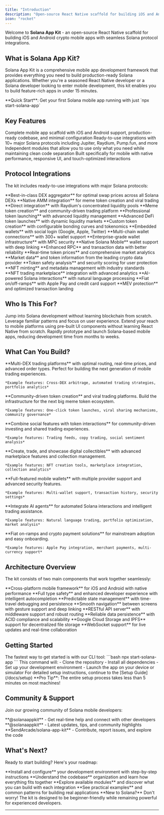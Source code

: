 ```yaml
---
title: "Introduction"
description: "Open-source React Native scaffold for building iOS and Android crypto mobile apps with seamless Solana protocol integrations"
icon: "rocket"
---
```


Welcome to **Solana App Kit** - an open-source React Native scaffold for building iOS and Android crypto mobile apps with seamless Solana protocol integrations.

## What is Solana App Kit?

Solana App Kit is a comprehensive mobile app development framework that provides everything you need to build production-ready Solana applications. Whether you're a seasoned React Native developer or a Solana developer looking to enter mobile development, this kit enables you to build feature-rich apps in under 15 minutes.

<Note>
  **Quick Start**: Get your first Solana mobile app running with just `npx start-solana-app`
</Note>

## Key Features

<CardGroup cols={2}>
  <Card title="🚀 Quick Start" icon="play">
    Complete mobile app scaffold with iOS and Android support, production-ready codebase, and minimal configuration
  </Card>
  
  <Card title="🔗 Protocol Integrations" icon="link">
    Ready-to-use integrations with 10+ major Solana protocols including Jupiter, Raydium, Pump.fun, and more
  </Card>
  
  <Card title="🏗️ Modular Architecture" icon="cubes">
    Independent modules that allow you to use only what you need while maintaining clean code separation
  </Card>
  
  <Card title="📱 Mobile-First Design" icon="mobile">
    Built specifically for mobile with native performance, responsive UI, and touch-optimized interactions
  </Card>
</CardGroup>

## Protocol Integrations

The kit includes ready-to-use integrations with major Solana protocols:

<Tabs>
  <Tab title="Trading & Swaps">
    <CardGroup cols={1}>
      <Card title="Jupiter" icon="arrows-rotate" href="/docs/modules/swap">
        **Best-in-class DEX aggregator** for optimal swap prices across all Solana DEXs
      </Card>
      <Card title="Pump.fun" icon="rocket" href="/docs/modules/pump-fun">
        **Native AMM integration** for meme token creation and viral trading
      </Card>
      <Card title="Raydium" icon="chart-line" href="/docs/modules/raydium">
        **Direct integration** with Raydium's concentrated liquidity pools
      </Card>
    </CardGroup>
  </Tab>
  
  <Tab title="Token Launchpads">
    <CardGroup cols={1}>
      <Card title="Pump.fun" icon="rocket" href="/docs/modules/pump-fun">
        **Meme token creation** and community-driven trading platform
      </Card>
      <Card title="Raydium" icon="chart-line" href="/docs/modules/raydium">
        **Professional token launching** with advanced liquidity management
      </Card>
      <Card title="Meteora" icon="meteor" href="/docs/modules/meteora">
        **Advanced DeFi token launches** with dynamic liquidity markets
      </Card>
      <Card title="Token Mill" icon="gear" href="/docs/modules/token-mill">
        **Custom token creation** with configurable bonding curves and tokenomics
      </Card>
    </CardGroup>
  </Tab>
  
  <Tab title="Wallet Solutions">
    <CardGroup cols={1}>
      <Card title="Privy" icon="lock" href="/docs/modules/wallet-providers">
        **Embedded wallets** with social login (Google, Apple, Twitter)
      </Card>
      <Card title="Dynamic" icon="bolt" href="/docs/modules/wallet-providers">
        **Multi-chain wallet connections** with 300+ wallet support
      </Card>
      <Card title="Turnkey" icon="shield" href="/docs/modules/wallet-providers">
        **Enterprise-grade wallet infrastructure** with MPC security
      </Card>
      <Card title="Mobile Wallet Adapter" icon="mobile" href="/docs/modules/wallet-providers">
        **Native Solana Mobile** wallet support with deep linking
      </Card>
    </CardGroup>
  </Tab>
  
  <Tab title="Data & Analytics">
    <CardGroup cols={1}>
      <Card title="Helius" icon="server" href="/docs/modules/data-module">
        **Enhanced RPC** and transaction data with better reliability
      </Card>
      <Card title="Birdeye" icon="eye" href="/docs/modules/data-module">
        **Real-time token prices** and comprehensive market analytics
      </Card>
      <Card title="CoinGecko" icon="globe" href="/docs/modules/data-module">
        **Market data** and token information from the leading crypto data provider
      </Card>
      <Card title="Rugcheck" icon="shield-check" href="/docs/modules/data-module">
        **Token safety analysis** and security scoring for user protection
      </Card>
    </CardGroup>
  </Tab>
  
  <Tab title="NFTs & Digital Assets">
    <CardGroup cols={1}>
      <Card title="Metaplex" icon="image" href="/docs/modules/nft">
        **NFT minting** and metadata management with industry standards
      </Card>
      <Card title="Tensor" icon="cube" href="/docs/modules/nft">
        **NFT trading marketplace** integration with advanced analytics
      </Card>
    </CardGroup>
  </Tab>
  
  <Tab title="Additional Services">
    <CardGroup cols={1}>
      <Card title="SendAI" icon="robot" href="/docs/modules/solana-agent-kit">
        **AI-powered Solana interactions** with natural language processing
      </Card>
      <Card title="MoonPay" icon="credit-card" href="/docs/modules/moonpay">
        **Fiat on/off-ramps** with Apple Pay and credit card support
      </Card>
      <Card title="Jito" icon="shield" href="/docs/modules/swap">
        **MEV protection** and optimized transaction landing
      </Card>
    </CardGroup>
  </Tab>
</Tabs>

## Who Is This For?

<CardGroup cols={3}>
  <Card title="React Native Developers" icon="code">
    Jump into Solana development without learning blockchain from scratch. Leverage familiar patterns and focus on user experience.
  </Card>
  
  <Card title="Solana Developers" icon="link">
    Extend your reach to mobile platforms using pre-built UI components without learning React Native from scratch.
  </Card>
  
  <Card title="Entrepreneurs & Startups" icon="rocket">
    Rapidly prototype and launch Solana-based mobile apps, reducing development time from months to weeks.
  </Card>
</CardGroup>

## What Can You Build?

<ResponseField name="what_can_you_build" type="object">
<Expandable title="🏦 DeFi Trading Apps">
    **Multi-DEX trading platforms** with optimal routing, real-time prices, and advanced order types. Perfect for building the next generation of mobile trading experiences.
    
    *Example features: Cross-DEX arbitrage, automated trading strategies, portfolio analytics*
</Expandable>
  
<Expandable title="🚀 Meme Token Platforms">
    **Community-driven token creation** and viral trading platforms. Build the infrastructure for the next big meme token ecosystem.
    
    *Example features: One-click token launches, viral sharing mechanisms, community governance*
</Expandable>
  
<Expandable title="💬 Social Trading Apps">
    **Combine social features with token interactions** for community-driven investing and shared trading experiences.
    
    *Example features: Trading feeds, copy trading, social sentiment analysis*
</Expandable>
  
<Expandable title="🎨 NFT Marketplaces">
    **Create, trade, and showcase digital collectibles** with advanced marketplace features and collection management.
    
    *Example features: NFT creation tools, marketplace integration, collection analytics*
</Expandable>
  
<Expandable title="👛 Wallet Applications">
    **Full-featured mobile wallets** with multiple provider support and advanced security features.
    
    *Example features: Multi-wallet support, transaction history, security settings*
</Expandable>
  
<Expandable title="🤖 AI-Powered Apps">
    **Integrate AI agents** for automated Solana interactions and intelligent trading assistance.
    
    *Example features: Natural language trading, portfolio optimization, market analysis*
</Expandable>
  
<Expandable title="💳 Payment Apps">
    **Fiat on-ramps and crypto payment solutions** for mainstream adoption and easy onboarding.
    
    *Example features: Apple Pay integration, merchant payments, multi-currency support*
</Expandable>
</ResponseField>

## Architecture Overview

The kit consists of two main components that work together seamlessly:

<Tabs>
  <Tab title="Mobile Application">
    <CardGroup cols={2}>
      <Card title="React Native + Expo" icon="mobile">
        **Cross-platform mobile framework** for iOS and Android with native performance
      </Card>
      <Card title="TypeScript" icon="code">
        **Full type safety** and enhanced developer experience with intelligent autocompletion
      </Card>
      <Card title="Redux" icon="database">
        **Predictable state management** with time-travel debugging and persistence
      </Card>
      <Card title="React Navigation" icon="route">
        **Smooth navigation** between screens with gesture support and deep linking
      </Card>
    </CardGroup>
  </Tab>
  
  <Tab title="Backend Server">
    <CardGroup cols={2}>
      <Card title="Express.js" icon="server">
        **RESTful API server** with middleware support and robust routing
      </Card>
      <Card title="PostgreSQL" icon="database">
        **Reliable data persistence** with ACID compliance and scalability
      </Card>
      <Card title="Cloud Integration" icon="cloud">
        **Google Cloud Storage and IPFS** support for decentralized file storage
      </Card>
      <Card title="Real-time Features" icon="bolt">
        **WebSocket support** for live updates and real-time collaboration
      </Card>
    </CardGroup>
  </Tab>
</Tabs>

## Getting Started

<Steps>
  <Step title="Quick Start">
    The fastest way to get started is with our CLI tool:
    ```bash
    npx start-solana-app
    ```
  </Step>
  
  <Step title="Automatic Setup">
    This command will:
    - Clone the repository
    - Install all dependencies  
    - Set up your development environment
    - Launch the app on your device or simulator
  </Step>
  
  <Step title="Detailed Setup">
    For detailed setup instructions, continue to the [Setup Guide](/docs/setup)
  </Step>
</Steps>

<Tip>
  **Pro Tip**: The entire setup process takes less than 5 minutes on most machines!
</Tip>

## Community & Support

Join our growing community of Solana mobile developers:

<CardGroup cols={3}>
  <Card title="Telegram" icon="paper-plane" href="https://t.me/solanaappkit">
    **@solanaappkit** - Get real-time help and connect with other developers
  </Card>
  
  <Card title="Twitter" icon="twitter" href="https://twitter.com/solanaappkit">
    **@solanaappkit** - Latest updates, tips, and community highlights
  </Card>
  
  <Card title="GitHub" icon="github" href="https://github.com/SendArcade/solana-app-kit">
    **SendArcade/solana-app-kit** - Contribute, report issues, and explore the code
  </Card>
</CardGroup>

## What's Next?

Ready to start building? Here's your roadmap:

<CardGroup cols={2}>
  <Card title="Setup Guide" icon="gear" href="/docs/setup">
    **Install and configure** your development environment with step-by-step instructions
  </Card>
  
  <Card title="Project Structure" icon="folder-tree" href="/docs/structure/repo">
    **Understand the codebase** organization and learn how everything fits together
  </Card>
  
  <Card title="Modules Overview" icon="cubes" href="/docs/modules/overview">
    **Explore available modules** and discover what you can build with each integration
  </Card>
  
  <Card title="Usage Examples" icon="lightbulb" href="/docs/use">
    **See practical examples** and common patterns for building real applications
  </Card>
</CardGroup>

<Note>
  **New to Solana?** Don't worry! The kit is designed to be beginner-friendly while remaining powerful for experienced developers.
</Note>

---